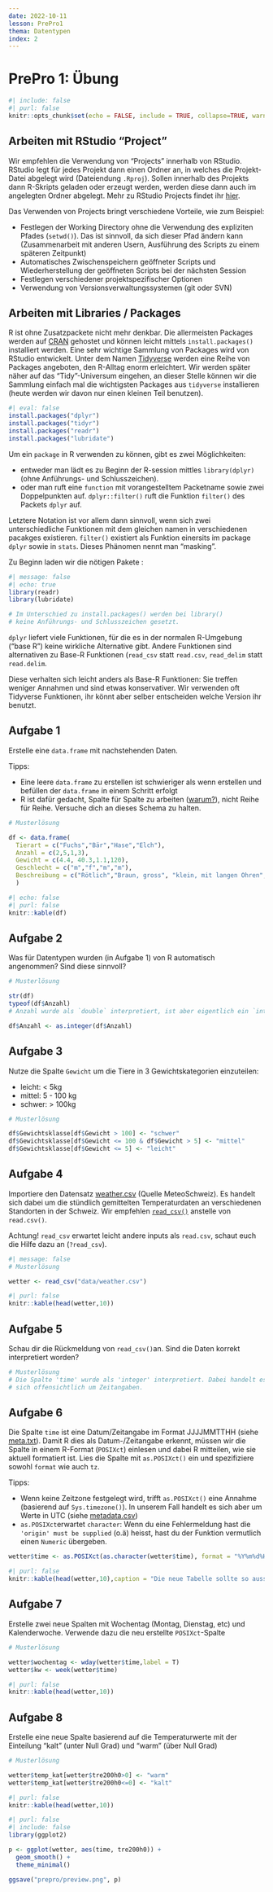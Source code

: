 ```yaml
---
date: 2022-10-11
lesson: PrePro1
thema: Datentypen
index: 2
---
```


# PrePro 1: Übung

```r
#| include: false
#| purl: false
knitr::opts_chunk$set(echo = FALSE, include = TRUE, collapse=TRUE, warning = FALSE)
```

## Arbeiten mit RStudio "Project"

Wir empfehlen die Verwendung von "Projects" innerhalb von RStudio. RStudio legt für jedes Projekt dann einen Ordner an, in welches die Projekt-Datei abgelegt wird (Dateiendung `.Rproj`). Sollen innerhalb des Projekts dann R-Skripts geladen oder erzeugt werden, werden diese dann auch im angelegten Ordner abgelegt. Mehr zu RStudio Projects findet ihr [hier](https://support.rstudio.com/hc/en-us/articles/200526207-Using-Projects).

Das Verwenden von Projects bringt verschiedene Vorteile, wie zum Beispiel:

-   Festlegen der Working Directory ohne die Verwendung des expliziten Pfades (`setwd()`). Das ist sinnvoll, da sich dieser Pfad ändern kann (Zusammenarbeit mit anderen Usern, Ausführung des Scripts zu einem späteren Zeitpunkt)
-   Automatisches Zwischenspeichern geöffneter Scripts und Wiederherstellung der geöffneten Scripts bei der nächsten Session
-   Festlegen verschiedener projektspezifischer Optionen
-   Verwendung von Versionsverwaltungssystemen (git oder SVN)

## Arbeiten mit Libraries / Packages

R ist ohne Zusatzpackete nicht mehr denkbar. Die allermeisten Packages werden auf [CRAN](https://cran.r-project.org/) gehostet und können leicht mittels `install.packages()` installiert werden. Eine sehr wichtige Sammlung von Packages wird von RStudio entwickelt. Unter dem Namen [Tidyverse](https://www.tidyverse.org/) werden eine Reihe von Packages angeboten, den R-Alltag enorm erleichtert. Wir werden später näher auf das "Tidy"-Universum eingehen, an dieser Stelle können wir die Sammlung einfach mal die wichtigsten Packages aus `tidyverse` installieren (heute werden wir davon nur einen kleinen Teil benutzen).

```r
#| eval: false
install.packages("dplyr")
install.packages("tidyr")
install.packages("readr")
install.packages("lubridate")
```

Um ein `package` in R verwenden zu können, gibt es zwei Möglichkeiten:

-   entweder man lädt es zu Beginn der R-session mittles `library(dplyr)` (ohne Anführungs- und Schlusszeichen).
-   oder man ruft eine `function` mit vorangestelltem Packetname sowie zwei Doppelpunkten auf. `dplyr::filter()` ruft die Funktion `filter()` des Packets `dplyr` auf.

Letztere Notation ist vor allem dann sinnvoll, wenn sich zwei unterschiedliche Funktionen mit dem gleichen namen in verschiedenen pacakges existieren. `filter()` existiert als Funktion einersits im package `dplyr` sowie in `stats`. Dieses Phänomen nennt man "masking".

Zu Beginn laden wir die nötigen Pakete :

```r
#| message: false
#| echo: true
library(readr)
library(lubridate)

# Im Unterschied zu install.packages() werden bei library()
# keine Anführungs- und Schlusszeichen gesetzt.
```

`dplyr` liefert viele Funktionen, für die es in der normalen R-Umgebung ("base R") keine wirkliche Alternative gibt. Andere Funktionen sind alternativen zu Base-R Funktionen (`read_csv` statt `read.csv`, `read_delim` statt `read.delim`.

Diese verhalten sich leicht anders als Base-R Funktionen: Sie treffen weniger Annahmen und sind etwas konservativer. Wir verwenden oft Tidyverse Funktionen, ihr könnt aber selber entscheiden welche Version ihr benutzt.

## Aufgabe 1

Erstelle eine `data.frame` mit nachstehenden Daten.

Tipps:

-   Eine leere `data.frame` zu erstellen ist schwieriger als wenn erstellen und befüllen der `data.frame` in einem Schritt erfolgt
-   R ist dafür gedacht, Spalte für Spalte zu arbeiten ([warum?](http://www.noamross.net/blog/2014/4/16/vectorization-in-r--why.html)), nicht Reihe für Reihe. Versuche dich an dieses Schema zu halten.

```r
# Musterlösung

df <- data.frame(
  Tierart = c("Fuchs","Bär","Hase","Elch"),
  Anzahl = c(2,5,1,3),
  Gewicht = c(4.4, 40.3,1.1,120),
  Geschlecht = c("m","f","m","m"),
  Beschreibung = c("Rötlich","Braun, gross", "klein, mit langen Ohren","Lange Beine, Schaufelgeweih")
  )
```

```r
#| echo: false
#| purl: false
knitr::kable(df)
```

## Aufgabe 2

Was für Datentypen wurden (in Aufgabe 1) von R automatisch angenommen? Sind diese sinnvoll?

```r
# Musterlösung

str(df)
typeof(df$Anzahl)
# Anzahl wurde als `double` interpretiert, ist aber eigentlich ein `integer`. 

df$Anzahl <- as.integer(df$Anzahl)
```

## Aufgabe 3

Nutze die Spalte `Gewicht` um die Tiere in 3 Gewichtskategorien einzuteilen:

-   leicht: \< 5kg
-   mittel: 5 - 100 kg
-   schwer: \> 100kg

```r
# Musterlösung

df$Gewichtsklasse[df$Gewicht > 100] <- "schwer"
df$Gewichtsklasse[df$Gewicht <= 100 & df$Gewicht > 5] <- "mittel"
df$Gewichtsklasse[df$Gewicht <= 5] <- "leicht"
```

## Aufgabe 4

Importiere den Datensatz [weather.csv](https://moodle.zhaw.ch/mod/resource/view.php?id=602135) (Quelle MeteoSchweiz). Es handelt sich dabei um die stündlich gemittelten Temperaturdaten an verschiedenen Standorten in der Schweiz. Wir empfehlen [`read_csv()`](http://r4ds.had.co.nz/data-import.html) anstelle von `read.csv()`.

Achtung! `read_csv` erwartet leicht andere inputs als `read.csv`, schaut euch die Hilfe dazu an (`?read_csv`).

```r
#| message: false
# Musterlösung

wetter <- read_csv("data/weather.csv")
```

```r
#| purl: false
knitr::kable(head(wetter,10))
```

## Aufgabe 5

Schau dir die Rückmeldung von `read_csv()`an. Sind die Daten korrekt interpretiert worden?

```r
# Musterlösung
# Die Spalte 'time' wurde als 'integer' interpretiert. Dabei handelt es
# sich offensichtlich um Zeitangaben.
```

## Aufgabe 6

Die Spalte `time` ist eine Datum/Zeitangabe im Format JJJJMMTTHH (siehe [meta.txt](https://moodle.zhaw.ch/mod/resource/view.php?id=602173)). Damit R dies als Datum-/Zeitangabe erkennt, müssen wir die Spalte in einem R-Format (`POSIXct`) einlesen und dabei R mitteilen, wie sie aktuell formatiert ist. Lies die Spalte mit `as.POSIXct()` ein und spezifiziere sowohl `format` wie auch `tz`.

Tipps:

-   Wenn keine Zeitzone festgelegt wird, trifft `as.POSIXct()` eine Annahme (basierend auf `Sys.timezone()`). In unserem Fall handelt es sich aber um Werte in UTC (siehe [metadata.csv](https://moodle.zhaw.ch/mod/resource/view.php?id=602139))
-   `as.POSIXct`erwartet `character`: Wenn du eine Fehlermeldung hast die `'origin' must be supplied` (o.ä) heisst, hast du der Funktion vermutlich einen `Numeric` übergeben.

```r
wetter$time <- as.POSIXct(as.character(wetter$time), format = "%Y%m%d%H",tz = "UTC")
```

```r
#| purl: false
knitr::kable(head(wetter,10),caption = "Die neue Tabelle sollte so aussehen")
```

## Aufgabe 7

Erstelle zwei neue Spalten mit Wochentag (Montag, Dienstag, etc) und Kalenderwoche. Verwende dazu die neu erstellte `POSIXct`-Spalte

```r
# Musterlösung

wetter$wochentag <- wday(wetter$time,label = T)
wetter$kw <- week(wetter$time)
```

```r
#| purl: false
knitr::kable(head(wetter,10))
```

## Aufgabe 8

Erstelle eine neue Spalte basierend auf die Temperaturwerte mit der Einteilung "kalt" (unter Null Grad) und "warm" (über Null Grad)

```r
# Musterlösung

wetter$temp_kat[wetter$tre200h0>0] <- "warm"
wetter$temp_kat[wetter$tre200h0<=0] <- "kalt"
```

```r
#| purl: false
knitr::kable(head(wetter,10))
```

```r
#| purl: false
#| include: false
library(ggplot2)

p <- ggplot(wetter, aes(time, tre200h0)) +
  geom_smooth() +
  theme_minimal()

ggsave("prepro/preview.png", p)
```

